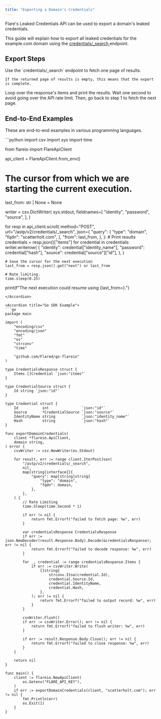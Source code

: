 ```yaml
---
title: "Exporting a Domain's Credentials"
---
```



<GatedAccessFeatureAstp />

Flare's Leaked Credentials API can be used to export a domain's leaked credentials.

This guide will explain how to export all leaked credentials for the example.com domain using the
[credentials/_search <Icon icon="code" size={16} />](/api-reference/astp/endpoints/post-credentials-search)
endpoint.


## Export Steps

<Steps>

  <Step title="Fetch one page of results">
    Use the `credentials/_search` endpoint to fetch one page of results.

    If the returned page of results is empty, this means that the export is complete.
  </Step>

  <Step title="Print the results">
    Loop over the response's items and print the results.
  </Step>

  <Step title="Ratelimit and go to step 1">
      Wait one second to avoid going over the API rate limit. Then, go back to step 1 to fetch the next page.
  </Step>

</Steps>


## End-to-End Examples

These are end-to-end examples in various programming languages.

<AccordionGroup>

<Accordion title="Python SDK Example">
```python
import csv
import sys
import time

from flareio import FlareApiClient


api_client = FlareApiClient.from_env()

# The cursor from which we are starting the current execution.
last_from: str | None = None

writer = csv.DictWriter(
    sys.stdout,
    fieldnames=[
        "identity",
        "password",
        "source",
    ],
)

for resp in api_client.scroll(
    method="POST",
    url="/astp/v2/credentials/_search",
    json={
        "query": {
            "type": "domain",
            "fqdn": "scatterholt.com",
        },
        "from": last_from,
    },
):
    # Print results
    credentials = resp.json()["items"]
    for credential in credentials:
        writer.writerow(
            {
                "identity": credential["identity_name"],
                "password": credential["hash"],
                "source": credential["source"]["id"],
            },
        )

    # Save the cursor for the next execution
    last_from = resp.json().get("next") or last_from

    # Rate limiting.
    time.sleep(0.25)

print(f"The next execution could resume using {last_from=}.")
```
</Accordion>

<Accordion title="Go SDK Example">
```go
package main

import (
	"encoding/csv"
	"encoding/json"
	"fmt"
	"os"
	"strconv"
	"time"

	"github.com/Flared/go-flareio"
)

type CredentialsResponse struct {
	Items []Credential `json:"items"`
}

type CredentialSource struct {
	Id string `json:"id"`
}

type Credential struct {
	Id           int               `json:"id"`
	Source       *CredentialSource `json:"source"`
	IdentityName string            `json:"identity_name"`
	Hash         string            `json:"hash"`
}

func exportDomainCredentials(
	client *flareio.ApiClient,
	domain string,
) error {
	csvWriter := csv.NewWriter(os.Stdout)

	for result, err := range client.IterPostJson(
		"/astp/v2/credentials/_search",
		nil,
		map[string]interface{}{
			"query": map[string]string{
				"type": "domain",
				"fqdn": domain,
			},
		},
	) {
		// Rate Limiting
		time.Sleep(time.Second * 1)

		if err != nil {
			return fmt.Errorf("failed to fetch page: %w", err)
		}

		var credentialsResponse CredentialsResponse
		if err := json.NewDecoder(result.Response.Body).Decode(&credentialsResponse); err != nil {
			return fmt.Errorf("failed to decode response: %w", err)
		}

		for _, credential := range credentialsResponse.Items {
			if err := csvWriter.Write(
				[]string{
					strconv.Itoa(credential.Id),
					credential.Source.Id,
					credential.IdentityName,
					credential.Hash,
				},
			); err != nil {
				return fmt.Errorf("failed to output record: %w", err)
			}
		}

		csvWriter.Flush()
		if err := csvWriter.Error(); err != nil {
			return fmt.Errorf("failed to flush writer: %w", err)
		}

		if err := result.Response.Body.Close(); err != nil {
			return fmt.Errorf("failed to close response: %w", err)
		}
	}

	return nil
}

func main() {
	client := flareio.NewApiClient(
		os.Getenv("FLARE_API_KEY"),
	)
	if err := exportDomainCredentials(client, "scatterholt.com"); err != nil {
		fmt.Println(err)
		os.Exit(1)
	}
}
```
</Accordion>

</AccordionGroup>

